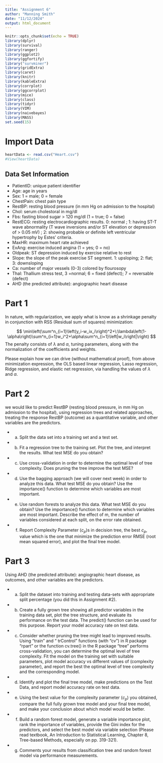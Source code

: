 ```yaml
---
title: "Assignment 6"
author: "Manning Smith"
date: "11/12/2024"
output: html_document
---
```


```r
knitr::opts_chunk$set(echo = TRUE)
library(dplyr)
library(survival)
library(ranger)
library(ggplot2)
library(ggfortify)
library("survminer")
library(gridExtra)
library(caret)
library(knitr)
library(kableExtra)
library(corrplot)
library(ggcorrplot)
library(mice)
library(class)
library(tidyr)
library(VIM)
library(naivebayes)
library(MASS)
set.seed(15)
```

# Import Data
```r
heartData <- read.csv("Heart.csv")
#View(heartData)
```

## Data Set Information
- PatientID:  unique patient identifier
- Age: age in years
- Sex:  1 = male; 0 = female
- ChestPain: chest pain type
- RestBP:  resting blood pressure (in mm Hg on admission to the hospital)
- Chol: serum cholestoral in mg/dl
- Fbs: fasting blood sugar > 120 mg/dl (1 = true; 0 = false)
- RestECG: resting electrocardiographic results. 0: normal ; 1: having ST-T wave abnormality (T wave inversions and/or ST elevation or depression of > 0.05 mV) ;  2: showing probable or definite left ventricular hypertrophy by Estes' criteria.
- MaxHR: maximum heart rate achieved
- ExAng: exercise induced angina (1 = yes; 0 = no)
- Oldpeak: ST depression induced by exercise relative to rest
- Slope: the slope of the peak exercise ST segment. 1: upsloping; 2: flat; 3: downsloping
- Ca: number of major vessels (0-3) colored by flourosopy
- Thal: Thallium stress test, 3 =normal; 6 = fixed (defect); 7 = reversable (defect)
- AHD (the predicted attribute): angiographic heart disease

\newpage
# Part 1
In nature, with regularization, we apply what is know as a shrinkage penalty in conjunction with RSS (Residual sum of squares) minimization:

$$
\min\left(\sum^n_{i=1}\left(y_i-w_ix_i\right)^2+\:\lambda\left(1-\alpha\right)\sum^n_{i=1}w_i^2+\alpha\sum^n_{i=1}\left|w_i\right|\right)
$$
The penalty consists of $\lambda$ and $\alpha$, tuning parameters, along with the normalization of the coefficients and weights.

Please explain how we can drive (without mathematical proof), from above minimization expression, the OLS based linear regression, Lasso regression, Ridge regression, and elastic net regression, via handling the values of $\lambda$ and $\alpha$.

\newpage
# Part 2
we would like to predict RestBP (resting blood pressure, in mm Hg on admission to the hospital), using regression trees and related approaches, treating the response RestBP (outcome) as a quantitative variable, and other variables are the predictors.

- (a) Split the data set into a training set and a test set.

- (b) Fit a regression tree to the training set. Plot the tree, and interpret the results. What test MSE do you obtain?

- (c) Use cross-validation in order to determine the optimal level of tree complexity. Does pruning the tree improve the test MSE?

- (d) Use the bagging approach (we will cover next week) in order to analyze this data. What test MSE do you obtain? Use the importance() function to determine which variables are most important.

- (e) Use random forests to analyze this data. What test MSE do you obtain? Use the importance() function to determine which variables are most important. Describe the effect of m, the number of variables considered at each split, on the error rate obtained.

- (f) Report Complexity Parameter ($c_p$)s in decision tree, the best $c_p$, value which is the one that minimize the prediction error RMSE (root mean squared error), and plot the final tree model.

\newpage
# Part 3
Using AHD (the predicted attribute): angiographic heart disease, as outcomes, and other variables are the predictors.

- (a) Split the dataset into training and testing data-sets with appropriate split percentage (you did this in Assignment #2).

- (b) Create a fully grown tree showing all predictor variables in the training data set, plot the tree structure, and evaluate its performance on the test data. The predict() function can be used for this purpose. Report your model accuracy rate on test data.

- (c) Consider whether pruning the tree might lead to improved results. Using “train” and “ trControl” functions (with “cv”) in R package “rpart” or the function cv.tree() in the R package "tree" performs cross-validation, you can determine the optimal level of tree complexity. Fit the model on the training set with suitable parameters, plot model accuracy vs different values of (complexity parameter), and report the best the optimal level of tree complexity and the corresponding model.

- (d) Identify and plot the final tree model, make predictions on the Test Data, and report model accuracy rate on test data.

- (e) Using the best value for the complexity parameter ($c_p$) you obtained, compare the full fully grown tree model and your final tree model, and make your conclusion about which model would be better.

- (f) Build a random forest model, generate a variable importance plot, rank the importance of variables, provide the Gini index for the predictors, and select the best model via variable selection (Please read textbook, An Introduction to Statistical Learning, Chapter 8, Tree-based Methods, especially on pp. 319-321).

- (g) Comments your results from classification tree and random forest model via performance measurements. 




```r
```

```r
```

```r
```